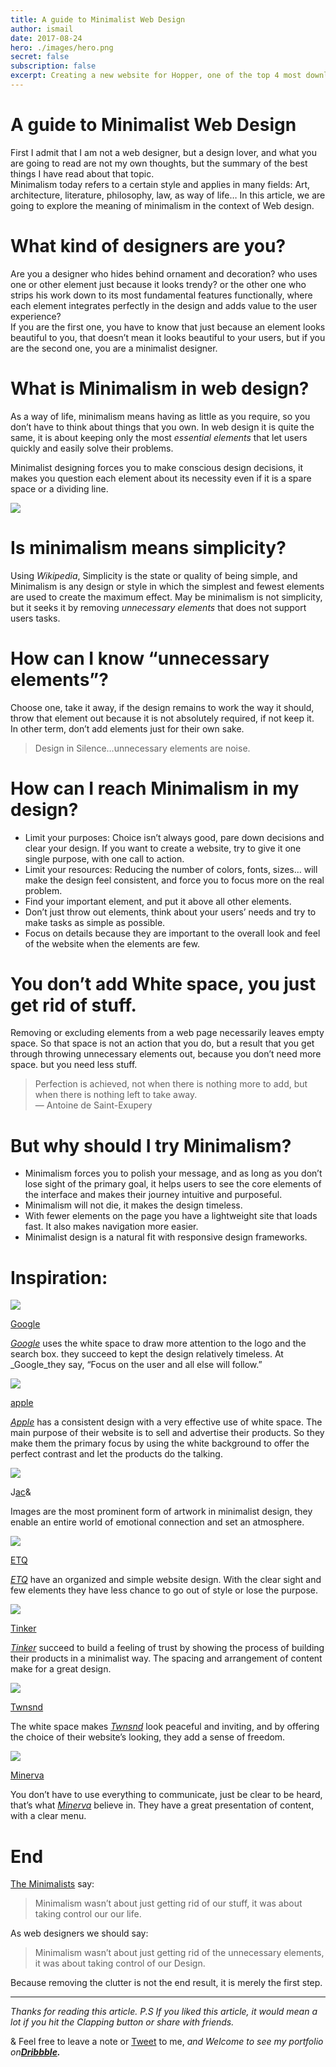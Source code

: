 ```yaml
---
title: A guide to Minimalist Web Design
author: ismail
date: 2017-08-24
hero: ./images/hero.png
secret: false
subscription: false
excerpt: Creating a new website for Hopper, one of the top 4 most downloaded travel apps in the U.S, along with Uber, Lyft.
---
```

# A guide to Minimalist Web Design


First I admit that I am not a web designer, but a design lover, and what you are going to read are not my own thoughts, but the summary of the best things I have read about that topic.  
Minimalism today refers to a certain style and applies in many fields: Art, architecture, literature, philosophy, law, as way of life… In this article, we are going to explore the meaning of minimalism in the context of Web design.

# What kind of designers are you?

Are you a designer who hides behind ornament and decoration? who uses one or other element just because it looks trendy? or the other one who strips his work down to its most fundamental features functionally, where each element integrates perfectly in the design and adds value to the user experience?  
If you are the first one, you have to know that just because an element looks beautiful to you, that doesn’t mean it looks beautiful to your users, but if you are the second one, you are a minimalist designer.

# What is Minimalism in web design?

As a way of life, minimalism means having as little as you require, so you don’t have to think about things that you own. In web design it is quite the same, it is about keeping only the most  _essential elements_  that let users quickly and easily solve their problems.

Minimalist designing forces you to make conscious design decisions, it makes you question each element about its necessity even if it is a spare space or a dividing line.


![](https://miro.medium.com/max/5600/1*tqeavmqHSAHmKUqCO0nioQ.png)

# Is minimalism means simplicity?

Using  _Wikipedia_, Simplicity is the state or quality of being simple, and Minimalism is any design or style in which the simplest and fewest elements are used to create the maximum effect. May be minimalism is not simplicity, but it seeks it by removing  _unnecessary elements_  that does not support users tasks.

# How can I know “unnecessary elements”?

Choose one, take it away, if the design remains to work the way it should, throw that element out because it is not absolutely required, if not keep it.  
In other term, don’t add elements just for their own sake.

> Design in Silence…unnecessary elements are noise.

# How can I reach Minimalism in my design?

-   Limit your purposes: Choice isn’t always good, pare down decisions and clear your design. If you want to create a website, try to give it one single purpose, with one call to action.
-   Limit your resources: Reducing the number of colors, fonts, sizes… will make the design feel consistent, and force you to focus more on the real problem.
-   Find your important element, and put it above all other elements.
-   Don’t just throw out elements, think about your users’ needs and try to make tasks as simple as possible.
-   Focus on details because they are important to the overall look and feel of the website when the elements are few.

# You don’t add White space, you just get rid of stuff.

Removing or excluding elements from a web page necessarily leaves empty space. So that space is not an action that you do, but a result that you get through throwing unnecessary elements out, because you don’t need more space. but you need less stuff.

> Perfection is achieved, not when there is nothing more to add, but when there is nothing left to take away.  
> — Antoine de Saint-Exupery

# But why should I try Minimalism?

-   Minimalism forces you to polish your message, and as long as you don’t lose sight of the primary goal, it helps users to see the core elements of the interface and makes their journey intuitive and purposeful.
-   Minimalism will not die, it makes the design timeless.
-   With fewer elements on the page you have a lightweight site that loads fast. It also makes navigation more easier.
-   Minimalist design is a natural fit with responsive design frameworks.

# Inspiration:


![](https://miro.medium.com/max/2732/1*WWTzutil-K_J_qziFwi55A.jpeg)

[Google](https://www.google.com/)

[_Google_](https://www.google.com/)  uses the white space to draw more attention to the logo and the search box. they succeed to kept the design relatively timeless. At  _Google_they say, “Focus on the user and all else will follow.”


![](https://miro.medium.com/max/2698/1*CyaFPpezPOeSeXqiQm8pdg.png)

[apple](https://www.apple.com/)

[_Apple_](https://www.etq-amsterdam.com/)  has a consistent design with a very effective use of white space. The main purpose of their website is to sell and advertise their products. So they make them the primary focus by using the white background to offer the perfect contrast and let the products do the talking.


![](https://miro.medium.com/max/2698/1*0yYcqrHylERTBPPBxqnYLw.png)

J[ac](http://jac-and.co/)&

Images are the most prominent form of artwork in minimalist design, they enable an entire world of emotional connection and set an atmosphere.


![](https://miro.medium.com/max/2698/1*psxjgRFu7EPIPVK-Q8f2mg.png)

[ETQ](https://www.etq-amsterdam.com/)

[_ETQ_](https://www.etq-amsterdam.com/)  have an organized and simple website design. With the clear sight and few elements they have less chance to go out of style or lose the purpose.


![](https://miro.medium.com/max/2696/1*iac5_LuvuIivfFHsxlCinA.png)

[Tinker](https://tinkerwatches.com/)

[_Tinker_](https://tinkerwatches.com/)  succeed to build a feeling of trust by showing the process of building their products in a minimalist way. The spacing and arrangement of content make for a great design.


![](https://miro.medium.com/max/2700/1*A4sRjoKe_jJb2cjMCMm7Hw.png)

[Twnsnd](https://twnsnd.co/)

The white space makes  [_Twnsnd_](https://twnsnd.co/)  look peaceful and inviting, and by offering the choice of their website’s looking, they add a sense of freedom.


![](https://miro.medium.com/max/2732/1*iRbzM9NPRNJECctudCahdQ.png)

[Minerva](https://minerva-is.net/)

You don’t have to use everything to communicate, just be clear to be heard, that’s what  [_Minerva_](https://minerva-is.net/)  believe in. They have a great presentation of content, with a clear menu.

# End

[The Minimalists](http://www.theminimalists.com/)  say:

> Minimalism wasn’t about just getting rid of our stuff, it was about taking control our our life.

As web designers we should say:

> Minimalism wasn’t about just getting rid of the unnecessary elements, it was about taking control of our Design.

Because removing the clutter is not the end result, it is merely the first step.

----------

_Thanks for reading this article. P.S If you liked this article, it would mean a lot if you hit the Clapping button or share with friends._

& Feel free to leave a note or  [Tweet](https://twitter.com/smailelazizi)  to me,  _and Welcome to see my portfolio on_[**_Dribbble_**](http://www.dribbble.com/ismailelazizi)**_._**